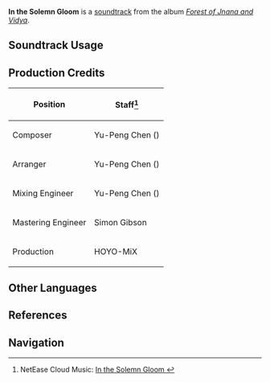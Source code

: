 {{Soundtrack Infobox
|image          = Forest of Jnana and Vidya.png
|album          = Forest of Jnana and Vidya
|disc           = 2
|number         = 60
|featured       =
|featured2      =
|featured3      =
|featured_disc  =
|featured_disc2 =
|featured_disc3 =
|youtube_id     = YTUc9nsLp_w
|spotify_id     = 4lYvm1rrSRduOgBL5p1UTJ
|previous       = Lonely Star's Longing
|next           = Faith in the Percept
}}
'''In the Solemn Gloom''' is a [[soundtrack]] from the album ''[[Forest of Jnana and Vidya]]''.

==Soundtrack Usage==
{{Soundtrack Usage
|quest    = 
|location = Devantaka Mountain//night
|domain   = 
}}

==Production Credits==
{| class="wikitable"
! Position
! Staff<ref>NetEase Cloud Music: [https://music.163.com/song?id=1992343569 In the Solemn Gloom {{zh|弢跡匿光}}]</ref>
|-
! Composer
| Yu-Peng Chen ({{zh|陈致逸}})
|-
! Arranger
| Yu-Peng Chen ({{zh|陈致逸}})
|-
! Mixing Engineer
| Yu-Peng Chen ({{zh|陈致逸}})
|-
! Mastering Engineer
| Simon Gibson
|-
! Production
| HOYO-MiX
|}
<!--
==Gallery==
<gallery>
</gallery>

==Trivia==
-->
==Other Languages==
{{Other Languages
|en      = In the Solemn Gloom
|zhs     = 弢跡匿光
|zhs_rm  = Tāojì-nìguāng
|zht     = 弢跡匿光
|zht_rm  = Tāojī-nìguāng
|zh_tl   = 
|ja      = 隠された光の足跡
|ja_rm   = Kakusareta Hikari no Ashiato
|ja_tl   = Footprints of a Hidden Light
}}

==References==
{{Reflist}}

==Navigation==
{{Soundtrack Navbox|Forest of Jnana and Vidya}}